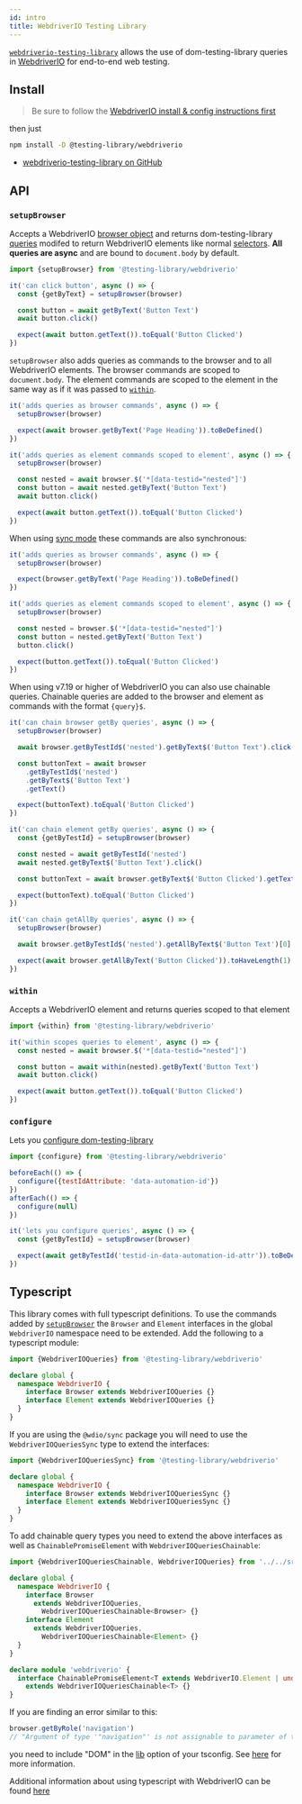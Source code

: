 ```yaml
---
id: intro
title: WebdriverIO Testing Library
---
```


[`webdriverio-testing-library`][gh] allows the use of dom-testing-library queries in [WebdriverIO](https://webdriver.io/) for end-to-end web testing.

## Install

> Be sure to follow the [WebdriverIO install & config instructions first](https://webdriver.io/docs/gettingstarted/)

then just

```bash npm2yarn
npm install -D @testing-library/webdriverio
```

- [webdriverio-testing-library on GitHub][gh]

## API

### `setupBrowser`

Accepts a WebdriverIO [browser object](https://webdriver.io/docs/browserobject) and returns dom-testing-library [queries](/docs/queries/about) modifed to return WebdriverIO elements like normal [selectors](https://webdriver.io/docs/selectors/). **All queries are async** and are bound to `document.body` by default.

```javascript
import {setupBrowser} from '@testing-library/webdriverio'

it('can click button', async () => {
  const {getByText} = setupBrowser(browser)

  const button = await getByText('Button Text')
  await button.click()

  expect(await button.getText()).toEqual('Button Clicked')
})
```

`setupBrowser` also adds queries as commands to the browser and to all WebdriverIO elements. The browser commands are scoped to `document.body`. The element commands are scoped to the element in the same way as if it was passed to [`within`](#within).

```javascript
it('adds queries as browser commands', async () => {
  setupBrowser(browser)

  expect(await browser.getByText('Page Heading')).toBeDefined()
})

it('adds queries as element commands scoped to element', async () => {
  setupBrowser(browser)

  const nested = await browser.$('*[data-testid="nested"]')
  const button = await nested.getByText('Button Text')
  await button.click()

  expect(await button.getText()).toEqual('Button Clicked')
})
```

When using [sync mode](https://webdriver.io/docs/sync-vs-async#sync-mode) these commands are also synchronous:

```javascript
it('adds queries as browser commands', async () => {
  setupBrowser(browser)

  expect(browser.getByText('Page Heading')).toBeDefined()
})

it('adds queries as element commands scoped to element', async () => {
  setupBrowser(browser)

  const nested = browser.$('*[data-testid="nested"]')
  const button = nested.getByText('Button Text')
  button.click()

  expect(button.getText()).toEqual('Button Clicked')
})
```

When using v7.19 or higher of WebdriverIO you can also use chainable queries. Chainable queries are added to the browser and element as commands with the format `{query}$`.

```javascript
it('can chain browser getBy queries', async () => {
  setupBrowser(browser)

  await browser.getByTestId$('nested').getByText$('Button Text').click()

  const buttonText = await browser
    .getByTestId$('nested')
    .getByText$('Button Text')
    .getText()

  expect(buttonText).toEqual('Button Clicked')
})

it('can chain element getBy queries', async () => {
  const {getByTestId} = setupBrowser(browser)

  const nested = await getByTestId('nested')
  await nested.getByText$('Button Text').click()

  const buttonText = await browser.getByText$('Button Clicked').getText()

  expect(buttonText).toEqual('Button Clicked')
})

it('can chain getAllBy queries', async () => {
  setupBrowser(browser)

  await browser.getByTestId$('nested').getAllByText$('Button Text')[0].click()

  expect(await browser.getAllByText('Button Clicked')).toHaveLength(1)
})
```

### `within`

Accepts a WebdriverIO element and returns queries scoped to that element

```javascript
import {within} from '@testing-library/webdriverio'

it('within scopes queries to element', async () => {
  const nested = await browser.$('*[data-testid="nested"]')

  const button = await within(nested).getByText('Button Text')
  await button.click()

  expect(await button.getText()).toEqual('Button Clicked')
})
```

### `configure`

Lets you [configure dom-testing-library][config]

```javascript
import {configure} from '@testing-library/webdriverio'

beforeEach(() => {
  configure({testIdAttribute: 'data-automation-id'})
})
afterEach(() => {
  configure(null)
})

it('lets you configure queries', async () => {
  const {getByTestId} = setupBrowser(browser)

  expect(await getByTestId('testid-in-data-automation-id-attr')).toBeDefined()
})
```

## Typescript

This library comes with full typescript definitions. To use the commands added by [`setupBrowser`](#setupbrowser) the `Browser` and `Element` interfaces in the global `WebdriverIO` namespace need to be extended. Add the following to a typescript module:

```typescript
import {WebdriverIOQueries} from '@testing-library/webdriverio'

declare global {
  namespace WebdriverIO {
    interface Browser extends WebdriverIOQueries {}
    interface Element extends WebdriverIOQueries {}
  }
}
```

If you are using the `@wdio/sync` package you will need to use the `WebdriverIOQueriesSync` type to extend the interfaces:

```typescript
import {WebdriverIOQueriesSync} from '@testing-library/webdriverio'

declare global {
  namespace WebdriverIO {
    interface Browser extends WebdriverIOQueriesSync {}
    interface Element extends WebdriverIOQueriesSync {}
  }
}
```

To add chainable query types you need to extend the above interfaces as well as `ChainablePromiseElement` with `WebdriverIOQueriesChainable`:

```typescript
import {WebdriverIOQueriesChainable, WebdriverIOQueries} from '../../src'

declare global {
  namespace WebdriverIO {
    interface Browser
      extends WebdriverIOQueries,
        WebdriverIOQueriesChainable<Browser> {}
    interface Element
      extends WebdriverIOQueries,
        WebdriverIOQueriesChainable<Element> {}
  }
}

declare module 'webdriverio' {
  interface ChainablePromiseElement<T extends WebdriverIO.Element | undefined>
    extends WebdriverIOQueriesChainable<T> {}
}
```

If you are finding an error similar to this:

```typescript
browser.getByRole('navigation')
// "Argument of type '"navigation"' is not assignable to parameter of type 'ByRoleOptions | undefined'."
```

you need to include "DOM" in the [lib](https://www.typescriptlang.org/tsconfig#lib) option of your tsconfig. See [here](https://github.com/testing-library/webdriverio-testing-library/issues/22) for more information.

Additional information about using typescript with WebdriverIO can be found [here](https://webdriver.io/docs/typescript/)

[config]: ../dom-testing-library/api-configuration.mdx
[gh]: https://github.com/testing-library/webdriverio-testing-library
